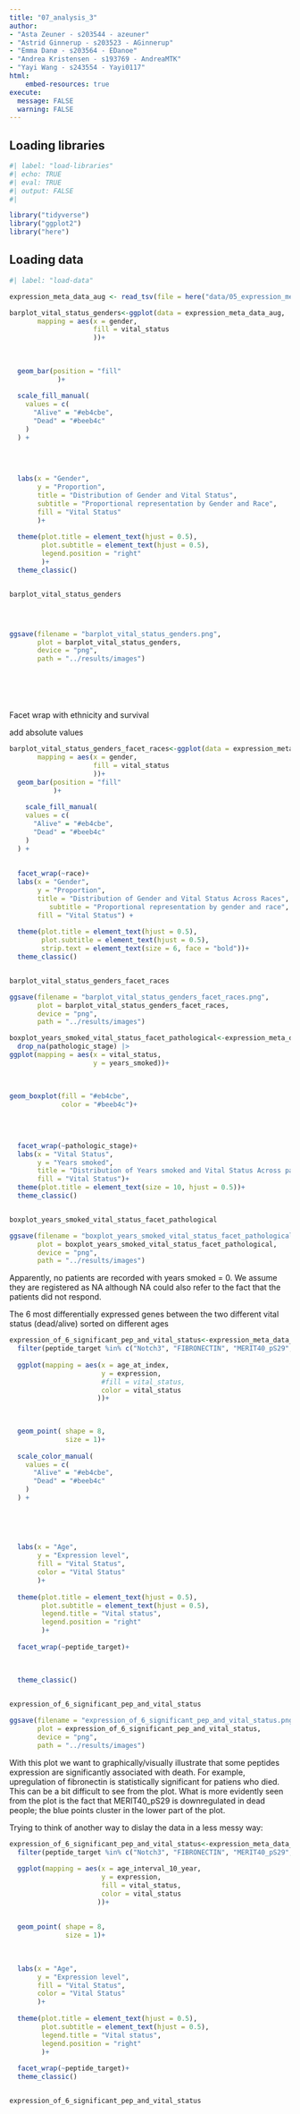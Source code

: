 ```yaml
---
title: "07_analysis_3"
author:
- "Asta Zeuner - s203544 - azeuner"
- "Astrid Ginnerup - s203523 - AGinnerup"
- "Emma Danø - s203564 - EDanoe"
- "Andrea Kristensen - s193769 - AndreaMTK"
- "Yayi Wang - s243554 - Yayi0117"
html: 
    embed-resources: true
execute: 
  message: FALSE
  warning: FALSE
---
```


## **Loading libraries**

```r
#| label: "load-libraries" 
#| echo: TRUE
#| eval: TRUE 
#| output: FALSE  
#| 

library("tidyverse")
library("ggplot2")
library("here")

```

## Loading data

```r
#| label: "load-data" 

expression_meta_data_aug <- read_tsv(file = here("data/05_expression_meta_data_aug.tsv.gz"))

```

```r




barplot_vital_status_genders<-ggplot(data = expression_meta_data_aug,
       mapping = aes(x = gender,
                     fill = vital_status
                     ))+
  
  
  
  geom_bar(position = "fill"
            )+
  
  scale_fill_manual(
    values = c(
      "Alive" = "#eb4cbe",
      "Dead" = "#beeb4c"    
    )
  ) +
  

  
  
  labs(x = "Gender", 
       y = "Proportion",
       title = "Distribution of Gender and Vital Status",
       subtitle = "Proportional representation by Gender and Race",
       fill = "Vital Status"
       )+
  
  theme(plot.title = element_text(hjust = 0.5),
        plot.subtitle = element_text(hjust = 0.5),
        legend.position = "right"
        )+
  theme_classic()


barplot_vital_status_genders  




ggsave(filename = "barplot_vital_status_genders.png",
       plot = barplot_vital_status_genders, 
       device = "png",
       path = "../results/images")







```

Facet wrap with ethnicity and survival

add absolute values

```r
barplot_vital_status_genders_facet_races<-ggplot(data = expression_meta_data_aug,
       mapping = aes(x = gender,
                     fill = vital_status
                     ))+
  geom_bar(position = "fill"
           )+
  
    scale_fill_manual(
    values = c(
      "Alive" = "#eb4cbe",
      "Dead" = "#beeb4c"    
    )
  ) +
  
  
  facet_wrap(~race)+
  labs(x = "Gender", 
       y = "Proportion",
       title = "Distribution of Gender and Vital Status Across Races",
          subtitle = "Proportional representation by gender and race",
       fill = "Vital Status") +
  
  theme(plot.title = element_text(hjust = 0.5),
        plot.subtitle = element_text(hjust = 0.5),
        strip.text = element_text(size = 6, face = "bold"))+
  theme_classic()


barplot_vital_status_genders_facet_races

ggsave(filename = "barplot_vital_status_genders_facet_races.png",
       plot = barplot_vital_status_genders_facet_races, 
       device = "png",
       path = "../results/images")

```

```r

boxplot_years_smoked_vital_status_facet_pathological<-expression_meta_data_aug |> 
  drop_na(pathologic_stage) |> 
ggplot(mapping = aes(x = vital_status,
                     y = years_smoked))+
  
  
  
geom_boxplot(fill = "#eb4cbe",
             color = "#beeb4c")+
  
  

  
  facet_wrap(~pathologic_stage)+
  labs(x = "Vital Status", 
       y = "Years smoked",
       title = "Distribution of Years smoked and Vital Status Across pathological stages",
       fill = "Vital Status")+
  theme(plot.title = element_text(size = 10, hjust = 0.5))+
  theme_classic()


boxplot_years_smoked_vital_status_facet_pathological

ggsave(filename = "boxplot_years_smoked_vital_status_facet_pathological.png",
       plot = boxplot_years_smoked_vital_status_facet_pathological, 
       device = "png",
       path = "../results/images")

```

Apparently, no patients are recorded with years smoked = 0. We assume they are registered as NA although NA could also refer to the fact that the patients did not respond.

The 6 most differentially expressed genes between the two different vital status (dead/alive) sorted on different ages

```r

expression_of_6_significant_pep_and_vital_status<-expression_meta_data_aug |> 
  filter(peptide_target %in% c("Notch3", "FIBRONECTIN", "MERIT40_pS29","Enolase-2","PKC-a-b-II_pT638_T641","IMP3")) |> 
  
  ggplot(mapping = aes(x = age_at_index,
                       y = expression,
                       #fill = vital_status,
                       color = vital_status
                      ))+

  
  
  geom_point( shape = 8,
              size = 1)+
  
  scale_color_manual(
    values = c(
      "Alive" = "#eb4cbe",  
      "Dead" = "#beeb4c"  
    )
  ) +
  

  
  
  
  labs(x = "Age", 
       y = "Expression level",
       fill = "Vital Status",
       color = "Vital Status"
       )+
  
  theme(plot.title = element_text(hjust = 0.5),
        plot.subtitle = element_text(hjust = 0.5),
        legend.title = "Vital status",
        legend.position = "right"
        )+
  
  facet_wrap(~peptide_target)+
  
 
  
  theme_classic()


expression_of_6_significant_pep_and_vital_status

ggsave(filename = "expression_of_6_significant_pep_and_vital_status.png",
       plot = expression_of_6_significant_pep_and_vital_status, 
       device = "png",
       path = "../results/images")

```

With this plot we want to graphically/visually illustrate that some peptides expression are significantly associated with death. For example, upregulation of fibronectin is statistically significant for patiens who died. This can be a bit difficult to see from the plot. What is more evidently seen from the plot is the fact that MERIT40_pS29 is downregulated in dead people; the blue points cluster in the lower part of the plot.

Trying to think of another way to dislay the data in a less messy way:

```r

expression_of_6_significant_pep_and_vital_status<-expression_meta_data_aug |> 
  filter(peptide_target %in% c("Notch3", "FIBRONECTIN", "MERIT40_pS29","Enolase-2","PKC-a-b-II_pT638_T641","IMP3")) |> 
  
  ggplot(mapping = aes(x = age_interval_10_year,
                       y = expression,
                       fill = vital_status,
                       color = vital_status
                      ))+
  
  
  geom_point( shape = 8,
              size = 1)+
  
  
  
  labs(x = "Age", 
       y = "Expression level",
       fill = "Vital Status",
       color = "Vital Status"
       )+
  
  theme(plot.title = element_text(hjust = 0.5),
        plot.subtitle = element_text(hjust = 0.5),
        legend.title = "Vital status",
        legend.position = "right"
        )+
  
  facet_wrap(~peptide_target)+
  theme_classic()


expression_of_6_significant_pep_and_vital_status
```
